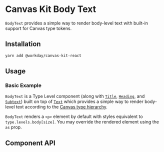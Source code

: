 

<Meta title="Components/Text/Body Text" />

# Canvas Kit Body Text

`BodyText` provides a simple way to render body-level text with built-in support for Canvas type
tokens.

## Installation

```sh
yarn add @workday/canvas-kit-react
```

## Usage

### Basic Example

`BodyText` is a Type Level component (along with [`Title`](/components/text/title/),
[`Heading`](/components/text/heading/), and [`Subtext`](/components/text/subtext/)) built on top of
[`Text`](/components/text/text/) which provides a simple way to render body-level text according to
the [Canvas type hierarchy](/tokens/type/#type-styles).

`BodyText` renders a `<p>` element by default with styles equivalent to `type.levels.body[size]`.
You may override the rendered element using the `as` prop.

<ExampleCodeBlock code={Basic} />

## Component API

<SymbolDoc name="BodyText" fileName="/react/" hideDescription />
